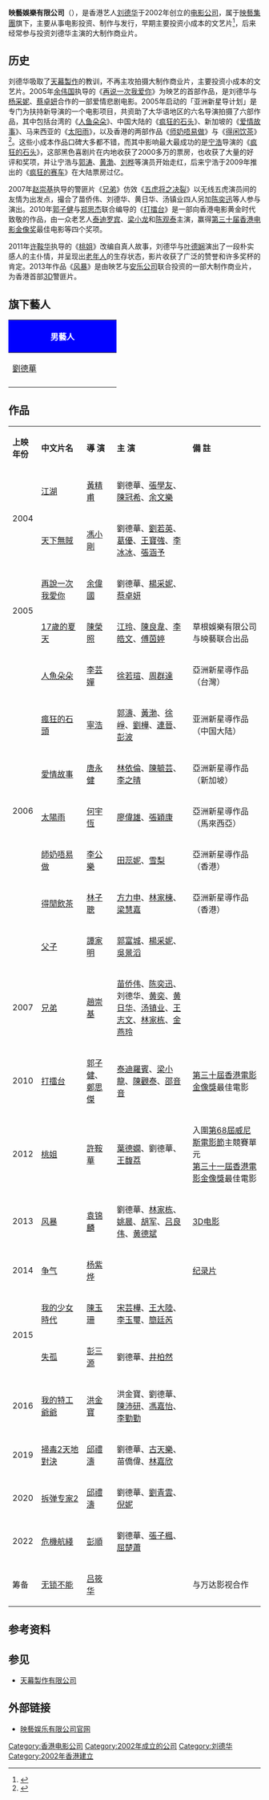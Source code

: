{{Infobox_Company
  | company_name   = 映藝娛樂有限公司
  | company_name_en = Focus Films
  | company_logo   = [[文件:Focus_Films.jpg|200px]]
  | company_type   = [[私人公司|私人公司]]
  | company_slogan =
  | foundation     = 2002年
  | location       = {{HK}}[[九龍|九龍]][[九龍灣|九龍灣]][[宏光道|宏光道]]1號億京中心A座9樓<ref>{{Cite web |url=http://www.hktdc.com/sourcing/hk_company_directory.htm?companyid=1X03D1T4&locale=zh_CN |title=映艺娱乐有限公司-香港 |access-date=2011-01-15 |archive-date=2019-11-30 |archive-url=https://web.archive.org/web/20191130091945/https://www.hktdc.com/sourcing/hk_company_directory.htm?companyid=1X03D1T4&locale=zh_CN |dead-url=no }}</ref>
  | key_people     = [[刘德华|刘德华]]<br />[[林家棟|林家棟]]<br/>[[余偉國|余偉國]] （制作总监）
  | founder        = [[刘德华|刘德华]]
  | sales          =
  | profit         =
  | asset          =
  | market_value   =
  | parent         = 
  | subsid         = 
  | num_employees  = 
  | industry       = 电影投资、制作与发行
  | products       = 
  | revenue        =
  | homepage       = {{url|www.focusfilms.cc}}
}}

'''映藝娛樂有限公司'''（{{lang-en|'''Focus Film Limited'''}}），是香港艺人[[刘德华|刘德华]]于2002年创立的[[香港電影公司列表|电影公司]]，属于[[映藝集團|映藝集團]]旗下，主要从事电影投资、制作与发行，早期主要投资小成本的文艺片<ref >{{cite web |url=http://ent.163.com/13/0705/08/930P3BRE00032DGD.html#from=relevant#xwwzy_35_bottomnewskwd |language= |title=刘德华每年投2000万给新导演：我养不了那么多 |publisher=大连晚报 |date=2013-07-05 |accessdate= |archive-url=https://web.archive.org/web/20130713100015/http://ent.163.com/13/0705/08/930P3BRE00032DGD.html#from=relevant |archive-date=2013-07-13 |dead-url=yes }}</ref>，后来经常参与投资刘德华主演的大制作商业片。

== 历史 ==
刘德华吸取了[[天幕製作|天幕製作]]的教训，不再主攻拍摄大制作商业片，主要投资小成本的文艺片。2005年[[余伟国|余伟国]]执导的《[[再说一次我爱你_(电影)|再说一次我爱你]]》为映艺的首部作品，是刘德华与[[杨采妮|杨采妮]]、[[蔡卓妍|蔡卓妍]]合作的一部爱情悲剧电影。2005年启动的「亚洲新星导计划」是专门为扶持新导演的一个电影项目，共资助了大华语地区的六名导演拍摄了六部作品，其中包括台湾的《[[人鱼朵朵|人鱼朵朵]]》、中国大陆的《[[疯狂的石头|疯狂的石头]]》、新加坡的《[[愛情故事_(2006年電影)|爱情故事]]》、马来西亚的《[[太阳雨|太阳雨]]》，以及香港的两部作品《[[师奶唔易做|师奶唔易做]]》与《[[得闲饮茶|得闲饮茶]]》<ref >{{cite web |url=http://yule.sohu.com/20060731/n244547132.shtml |language= |title=刘德华同学会——“亚洲新星导”计划全扫描 |publisher=南方都市报 |date=2006年7月31日 |accessdate= |archive-date=2021年9月8日 |archive-url=https://web.archive.org/web/20210908153434/https://yule.sohu.com/20060731/n244547132.shtml |dead-url=yes }}</ref>。这些小成本作品口碑大多都不错，而其中影响最大最成功的是[[宁浩|宁浩]]导演的《[[疯狂的石头|疯狂的石头]]》，这部黑色喜剧片在内地收获了2000多万的票房，也收获了大量的好评和奖项，并让宁浩与[[郭涛|郭涛]]、[[黄渤|黄渤]]、[[刘桦|刘桦]]等演员开始走红，后来宁浩于2009年推出的《[[疯狂的赛车|疯狂的赛车]]》在大陆票房过亿。

2007年[[赵崇基|赵崇基]]执导的警匪片《[[兄弟_(2007年電影)|兄弟]]》仿效《[[五虎将之决裂|五虎将之决裂]]》以无线五虎演员间的友情为出发点，撮合了苗侨伟、刘德华、黄日华、汤镇业四人另加[[陈奕迅|陈奕迅]]等人参与演出。2010年[[郭子健|郭子健]]与[[郑思杰|郑思杰]]联合编导的《[[打擂台_(2010年電影)|打擂台]]》是一部向香港电影黄金时代致敬的作品，由一众老艺人[[泰迪罗宾|泰迪罗宾]]、[[梁小龙|梁小龙]]和[[陈观泰|陈观泰]]主演，赢得[[第三十届香港电影金像奖|第三十届香港电影金像奖]]最佳电影等四个奖项。

2011年[[许鞍华|许鞍华]]执导的《[[桃姐|桃姐]]》改编自真人故事，刘德华与[[叶德娴|叶德娴]]演出了一段朴实感人的主仆情，并呈现出[[老年人|老年人]]的生存状态，影片收获了广泛的赞誉和许多奖杯的肯定。2013年作品《[[风暴_(电影)|风暴]]》是由映艺与[[安乐影片有限公司|安乐公司]]联合投资的一部大制作商业片，为香港首部[[3D|3D]]警匪片。
== 旗下藝人 ==
{| class="wikitable" cellpadding="1" style="text-align:center"
|-
! style="background:blue; color:white" colspan="4" | '''男藝人'''
|-
| width="200"| [[劉德華|劉德華]] || width="200"|  || width="200"|  || width="200"| 
|-
|}

== 作品 ==
{|class="wikitable" width="100%"
|- style="background:cornflowerblue; color:white" align=center
|style="width:5%"|'''上映年份'''||style="width:18%"|'''中文片名'''||style="width:12%"|'''導 演'''||style="width:30%"|'''主 演'''||style="width: %"|'''備 註'''
|-----
| rowspan=2|2004 || [[江湖_(電影)|江湖]]|| [[黃精甫|黃精甫]] || 劉德華、[[張學友|張學友]]、[[陳冠希|陳冠希]]、[[余文樂|余文樂]] ||
|-----
|[[天下無賊|天下無賊]] || [[馮小剛|馮小剛]] || 劉德華、[[劉若英|劉若英]]、[[葛優|葛優]]、[[王寶強|王寶強]]、[[李冰冰|李冰冰]]、[[張涵予|張涵予]] ||
|-----
| rowspan=2|2005 || [[再说一次我爱你_(电影)|再說一次我愛你]]|| [[余偉國|余偉國]] || 劉德華、[[楊采妮|楊采妮]]、[[蔡卓妍|蔡卓妍]] ||  
|-----
|[[17歲的夏天|17歲的夏天]] || [[陳榮照|陳榮照]] || [[江玲|江玲]]、[[陳良韋|陳良韋]]、[[李皓文|李皓文]]、[[傅茵婷|傅茵婷]] || 草根娛樂有限公司与映藝联合出品
|-----
| rowspan=7|2006 || [[人魚朵朵|人魚朵朵]] || [[李芸嬋|李芸嬋]] || [[徐若瑄|徐若瑄]]、[[周群達|周群達]] || 亞洲新星導作品（台灣）
|-----
|[[瘋狂的石頭|瘋狂的石頭]]  || [[寧浩|寧浩]] || [[郭濤|郭濤]]、[[黃渤|黃渤]]、[[徐崢|徐崢]]、[[劉樺|劉樺]]、[[連晉|連晉]]、[[彭波_(演员)|彭波]]|| 亚洲新星導作品（中国大陆）
|-----
|[[愛情故事_(2006年電影)|愛情故事]] || [[唐永健|唐永健]] || [[林依倫|林依倫]]、[[陳毓芸|陳毓芸]]、[[李之晴|李之晴]]|| 亞洲新星導作品（新加坡）
|-----
|[[太陽雨_(2006年電影)|太陽雨]] || [[何宇恆|何宇恆]] || [[廖偉雄|廖偉雄]]、[[張穎康|張穎康]]|| 亞洲新星導作品（馬來西亞）
|-----
|[[師奶唔易做|師奶唔易做]] || [[李公樂|李公樂]] || [[田蕊妮|田蕊妮]]、[[嚴慧明|雪梨]]|| 亞洲新星導作品（香港）
|-----
|[[得閒飲茶|得閒飲茶]] || [[林子聰|林子聰]] || [[方力申|方力申]]、[[林家棟|林家棟]]、[[梁慧嘉|梁慧嘉]]|| 亞洲新星導作品（香港）
|-----
|[[父子_(電影)|父子]] || [[譚家明|譚家明]] || [[郭富城|郭富城]]、[[楊采妮|楊采妮]]、[[吳景滔|吳景滔]] ||
|-----
| rowspan=1|2007 || [[兄弟_(2007年電影)|兄弟]] || [[趙崇基|趙崇基]] || [[苗侨伟|苗侨伟]]、[[陈奕迅|陈奕迅]]、刘德华、[[黄奕|黄奕]]、[[黄日华|黄日华]]、[[汤镇业|汤镇业]]、[[王志文|王志文]]、[[林家栋|林家栋]]、[[金燕玲|金燕玲]]|| 
|-----
| rowspan=1|2010 || [[打擂台_(2010年電影)|打擂台]] || [[郭子健|郭子健]]、[[鄭思傑|鄭思傑]] || [[泰迪羅賓|泰迪羅賓]]、[[梁小龍|梁小龍]]、[[陳觀泰|陳觀泰]]、[[邵音音|邵音音]] ||[[2011年香港電影金像獎|第三十屆香港電影金像獎]]最佳電影
|-----
| rowspan=1|2012 || [[桃姐|桃姐]]|| [[許鞍華|許鞍華]] || [[葉德嫻|葉德嫻]]、劉德華、[[王馥荔|王馥荔]] || 入圍[[第68屆威尼斯電影節|第68屆威尼斯電影節]]主競賽單元<br />[[2012年香港電影金像獎|第三十一屆香港電影金像獎]]最佳電影
|-----
| rowspan=1|2013 || [[风暴_(电影)|风暴]]|| [[袁锦麟|袁锦麟]] || 劉德華、[[林家栋|林家栋]]、[[姚晨|姚晨]]、[[胡军|胡军]]、[[吕良伟|吕良伟]]、[[黄德斌|黄德斌]] || [[3D电影|3D电影]]
|-----
| rowspan=1|2014 || [[争气|争气]]|| [[杨紫烨|杨紫烨]] || || [[纪录片|纪录片]]
|-----
| rowspan=2|2015 || [[我的少女時代|我的少女時代]]|| [[陳玉珊|陳玉珊]] || [[宋芸樺|宋芸樺]]、[[王大陸|王大陸]]、[[李玉璽|李玉璽]]、[[簡廷芮|簡廷芮]]||
|-----
|[[失孤|失孤]] || [[彭三源|彭三源]] || 劉德華、[[井柏然|井柏然]] ||
|-----
| rowspan=1|2016 || [[我的特工爺爺|我的特工爺爺]]|| [[洪金寶|洪金寶]] || 洪金寶、劉德華、[[陳沛研|陳沛研]]、[[馮嘉怡|馮嘉怡]]、[[李勤勤|李勤勤]] ||
|-----
| rowspan=1|2019 || [[掃毒2天地對決|掃毒2天地對決]]|| [[邱禮濤|邱禮濤]] || 劉德華、[[古天樂|古天樂]]、苗僑偉、[[林嘉欣|林嘉欣]] ||
|-----
| rowspan=1|2020 || [[拆弹专家2|拆弹专家2]]|| [[邱禮濤|邱禮濤]] || 劉德華、[[劉青雲|劉青雲]]、[[倪妮|倪妮]] ||
|-----
| rowspan=1|2022 ||[[危機航綫|危機航綫]] || [[彭順|彭順]] || 劉德華、[[張子楓|張子楓]]、[[屈楚蕭|屈楚蕭]] ||
|-----
| rowspan=2| 筹备|| [[无锁不能|无锁不能]]|| [[吕筱华|吕筱华]] || || 与万达影视合作
|
|}

== 参考资料 ==
<references />

== 参见 ==
*[[天幕製作有限公司|天幕製作有限公司]]

== 外部链接 ==
*[http://www.focusfilms.cc/ 映藝娱乐有限公司官网] {{Wayback|url=http://www.focusfilms.cc/|date=20170712143616}}{{zh-tw}}{{zh-cn}}{{en}}

{{刘德华}}
{{DEFAULTSORT:YING}}
[[Category:香港电影公司|Category:香港电影公司]]
[[Category:2002年成立的公司|Category:2002年成立的公司]]
[[Category:刘德华|Category:刘德华]]
[[Category:2002年香港建立|Category:2002年香港建立]]